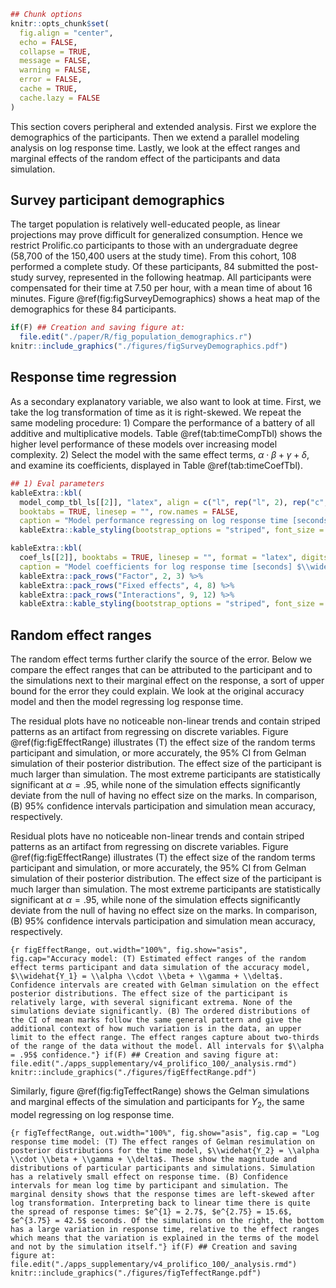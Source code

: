<!-- Do not add YAML header to child document. -->
<!-- # Appendix {#sec:appendix} listed in parent document -->
<!-- {-} means unnumbered section, alternatively {.unnumbered #section-id} -->
```r
## Chunk options
knitr::opts_chunk$set(
  fig.align = "center",
  echo = FALSE,
  collapse = TRUE,
  message = FALSE,
  warning = FALSE,
  error = FALSE,
  cache = TRUE,
  cache.lazy = FALSE
)
```

<!-- segue to extended analysis -->
This section covers peripheral and extended analysis. First we explore the demographics of the participants. Then we extend a parallel modeling analysis on log response time. Lastly, we look at the effect ranges and marginal effects of the random effect of the participants and data simulation. 

## Survey participant demographics {-}

The target population is relatively well-educated people, as linear projections may prove difficult for generalized consumption. Hence we restrict Prolific.co participants to those with an undergraduate degree (58,700 of the 150,400 users at the study time). From this cohort, 108 performed a complete study. Of these participants, 84 submitted the post-study survey, represented in the following heatmap. All participants were compensated for their time at \pounds 7.50 per hour, with a mean time of about 16 minutes. Figure \@ref(fig:figSurveyDemographics) shows a heat map of the demographics for these 84 participants.

```r
if(F) ## Creation and saving figure at:
  file.edit("./paper/R/fig_population_demographics.r")
knitr::include_graphics("./figures/figSurveyDemographics.pdf")
```


## Response time regression

<!-- Time as secondary interest, Y2 -->
As a secondary explanatory variable, we also want to look at time. First, we take the log transformation of time as it is right-skewed. We repeat the same modeling procedure: 1) Compare the performance of a battery of all additive and multiplicative models. Table \@ref(tab:timeCompTbl) shows the higher level performance of these models over increasing model complexity. 2) Select the model with the same effect terms, $\alpha \cdot \beta + \gamma + \delta$, and examine its coefficients, displayed in Table \@ref(tab:timeCoefTbl).

<!-- Y2 model comparisons, continue to use ABcd -->
```r
## 1) Eval parameters
kableExtra::kbl(
  model_comp_tbl_ls[[2]], "latex", align = c("l", rep("l", 2), rep("c", 5)),
  booktabs = TRUE, linesep = "", row.names = FALSE,
  caption = "Model performance regressing on log response time [seconds], $\\widehat{Y_2}$ random effect models, where each includes random effect terms for participants and simulations. We see the same trade-off where AIC/BIC prefer the simplest factor model, while $R^2$ and RMSE is the largest in the full multiplicative model. We again select the model $\\alpha \\cdot \\beta + \\gamma + \\delta$ to explore further as it has relatively high marginal $R^2$ while having much less complexity than the complete interaction model. Conditional $R^2$ includes the random effects, while marginal does not.") %>%
  kableExtra::kable_styling(bootstrap_options = "striped", font_size = 10)
```

<!-- Y2 coeffiecients -->
```r
kableExtra::kbl(
  coef_ls[[2]], booktabs = TRUE, linesep = "", format = "latex", digits = 5,
  caption = "Model coefficients for log response time [seconds] $\\widehat{Y_2} = \\alpha \\cdot \\beta + \\gamma + \\delta$, with factor = PCA, location = 0/100\\%, and shape = EEE held as baselines. Location = 50/50\\% is the fixed term with the strongest evidence and takes less time. In contrast, the interaction term location = 50/50\\%:shape = EEV has the most evidence and takes much longer on average.") %>%
  kableExtra::pack_rows("Factor", 2, 3) %>%
  kableExtra::pack_rows("Fixed effects", 4, 8) %>%
  kableExtra::pack_rows("Interactions", 9, 12) %>%
  kableExtra::kable_styling(bootstrap_options = "striped", font_size = 10)
```


## Random effect ranges {-}

<!-- Random effect terms specify source of the error -->
The random effect terms further clarify the source of the error. Below we compare the effect ranges that can be attributed to the participant and to the simulations next to their marginal effect on the response, a sort of upper bound for the error they could explain. We look at the original accuracy model and then the model regressing log response time.

<!-- Random effects vs Mean Mark CI by participant and sim -->
<!-- Random effects vs Mean Mark CI by participant and sim -->
The residual plots have no noticeable non-linear trends and contain striped patterns as an artifact from regressing on discrete variables. Figure \@ref(fig:figEffectRange) illustrates (T) the effect size of the random terms participant and simulation, or more accurately, the 95\% CI from Gelman simulation of their posterior distribution. The effect size of the participant is much larger than simulation. The most extreme participants are statistically significant at $\alpha = .95$, while none of the simulation effects significantly deviate from the null of having no effect size on the marks. In comparison, (B) 95\% confidence intervals participation and simulation mean accuracy, respectively.

Residual plots have no noticeable non-linear trends and contain striped patterns as an artifact from regressing on discrete variables. Figure \@ref(fig:figEffectRange) illustrates (T) the effect size of the random terms participant and simulation, or more accurately, the 95\% CI from Gelman simulation of their posterior distribution. The effect size of the participant is much larger than simulation. The most extreme participants are statistically significant at $\alpha = .95$, while none of the simulation effects significantly deviate from the null of having no effect size on the marks. In comparison, (B) 95\% confidence intervals participation and simulation mean accuracy, respectively.

```{r figEffectRange, out.width="100%", fig.show="asis", fig.cap="Accuracy model: (T) Estimated effect ranges of the random effect terms participant and data simulation of the accuracy model, $\\widehat{Y_1} = \\alpha \\cdot \\beta + \\gamma + \\delta$. Confidence intervals are created with Gelman simulation on the effect posterior distributions. The effect size of the participant is relatively large, with several significant extrema. None of the simulations deviate significantly. (B) The ordered distributions of the CI of mean marks follow the same general pattern and give the additional context of how much variation is in the data, an upper limit to the effect range. The effect ranges capture about two-thirds of the range of the data without the model. All intervals for $\\alpha = .95$ confidence."}
if(F) ## Creation and saving figure at:
  file.edit("./apps_supplementary/v4_prolifico_100/_analysis.rmd")
knitr::include_graphics("./figures/figEffectRange.pdf")
```

Similarly, figure \@ref(fig:figTeffectRange) shows the Gelman simulations and marginal effects of the simulation and participants for $Y_2$, the same model regressing on log response time.

```{r figTeffectRange, out.width="100%", fig.show="asis", fig.cap = "Log response time model: (T) The effect ranges of Gelman resimulation on posterior distributions for the time model, $\\widehat{Y_2} = \\alpha \\cdot \\beta + \\gamma + \\delta$. These show the magnitude and distributions of particular participants and simulations. Simulation has a relatively small effect on response time. (B) Confidence intervals for mean log time by participant and simulation. The marginal density shows that the response times are left-skewed after log transformation. Interpreting back to linear time there is quite the spread of response times: $e^{1} = 2.7$, $e^{2.75} = 15.6$, $e^{3.75} = 42.5$ seconds. Of the simulations on the right, the bottom has a large variation in response time, relative to the effect ranges which means that the variation is explained in the terms of the model and not by the simulation itself."}
if(F) ## Creation and saving figure at:
  file.edit("./apps_supplementary/v4_prolifico_100/_analysis.rmd")
knitr::include_graphics("./figures/figTeffectRange.pdf")
```

